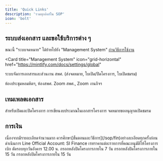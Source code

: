 ```yaml
---
title: 'Quick Links'
description: 'รวมทุกลิงก์ใน SOP'
icon: 'bolt'
---
```


## ระบบส่งเอกสาร และขอใช้บริการต่าง ๆ

<Note>ขณะนี้ "ระบบจดหมาย" ได้ย้ายไปยัง "Management System" [อ่านวิธีการใช้งาน](/ms)</Note>

<Card
  title="Management System"
  icon="grid-horizontal"
  href="https://mintlify.com/docs/settings/global"
>
  ระบบจัดการเอกสารและส่วนงาน สพศ. (ส่งจดหมาย, ใบเปิด/ปิดโครงการ, ใบเปิดชมรม)
</Card>

<CardGroup cols={2}>
  <Card
    title="จองห้อง"
    icon="handshake"
    href="/sop/facilities/room"
  >
    ห้องประชุมหอมหิตฯ, ห้องสพศ.
  </Card>
  <Card
    title="จอง Zoom"
    icon="video"
    href="/sop/facilities/zoom"
  >
    Zoom สพศ., Zoom งานกิจฯ
  </Card>
</CardGroup>

## เทมเพลตเอกสาร

<CardGroup cols={2}>
  <Card
    title="เอกสารโครงการ"
    icon="file-vector"
    href="https://drive.google.com/drive/folders/1buuqIzQjrJxH_SxeXET8lbUYVCjBwUhE?usp=drive_link"
  >
    สำหรับเปิดและปิดโครงการ
  </Card>
  <Card
    title="งบประมาณ การเบิกเงิน"
    icon="file-vector"
    href="https://mintlify.com/customers"
  >
    การเขียนงบประมาณในเอกสารโครงการ
  </Card>
  <Card
    title="ใบเปิดชมรม"
    icon="file-vector"
    href="https://docs.google.com/document/d/1S30Osj-sGJaAawAvUAnabzCw2sfGq3xLGsxwPem2GHY/edit?usp=sharing"
  >
    จดหมายขออนุญาตเปิดชมรม
  </Card>
</CardGroup>

## การเงิน

<Note>
  เนื่องจากมีรายละเอียดจำนวนมาก
  ควรศึกษา[ขั้นตอนและวิธีการ](/sop/fin)อย่างละเอียดทุกครั้งก่อนดำเนินการ
</Note>

<CardGroup cols={2}>
  <Card
    title="ติดต่อเบิกเงิน"
    icon="line"
    href="https://lin.ee/hlvg4i9"
  >
    Line Official Account: SI Finance
  </Card>
  <Card
    title="อัตราราคากลาง"
    icon="money-check-dollar"
    href="https://drive.google.com/drive/folders/1F_qefEQ1M_r8FRJzMvdG5xqNRalWacAq?usp=drive_link"
  >
    เรทราคาแต่ละรายการที่คณะอนุมัติให้โครงการเบิก
  </Card>
  <Card
    title="ฟอร์มยืมเงินโครงการ"
    icon="square-list"
    href="https://docs.google.com/forms/d/e/1FAIpQLSc2rIPc8kwJFtT2Fo_xYHv6Cf4QSOnD-Q7xOWfrizf081yUSQ/viewform"
  >
    ตัดรอบทุกวันอังคาร 12.00 น.
  </Card>
  <Card
    title="ฟอร์มสรุปงบโครงการ"
    icon="square-list"
    href="https://docs.google.com/forms/d/e/1FAIpQLSf5VkRfjmLhjmkdEioYsMhQNYJXci9ygk7qHiPOptlJ9r7KHA/viewform"
  >
    กรอกหลังปิดโครงการภายใน 7 วัน
  </Card>
  <Card
    title="ส่งใบเสร็จ สำหรับโครงการที่ยืมเงินสพศ."
    icon="square-list"
    href="https://docs.google.com/forms/d/e/1FAIpQLSdUZicF3gdgtwexZFZhcPpRgoGbdsE8PTcxa-hWr3wypfXWlg/viewform"
  >
    กรอกหลังปิดโครงการภายใน 15 วัน
  </Card>
  <Card
    title="ส่งใบเสร็จ สำหรับโครงการที่ไม่ได้ยืมเงินสพศ."
    icon="square-list"
    href="https://docs.google.com/forms/d/e/1FAIpQLSfrcAx6F1q1XeViOOImQZvxddQkEOqkasNmECU1G9auwdncRA/viewform"
  >
    กรอกหลังปิดโครงการภายใน 15 วัน
  </Card>
</CardGroup>
